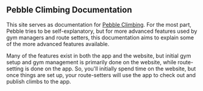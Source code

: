 ## Pebble Climbing Documentation

This site serves as documentation for [Pebble Climbing](https://pebbleclimbing.com). For the most part, Pebble tries to be self-explanatory, but for more advanced features used by gym managers and route setters, this documentation aims to explain some of the more advanced features available.

Many of the features exist in both the app and the website, but initial gym setup and gym management is primarily done on the website, while route-setting is done on the app. So, you'll initially spend time on the website, but once things are set up, your route-setters will use the app to check out and publish climbs to the app.
